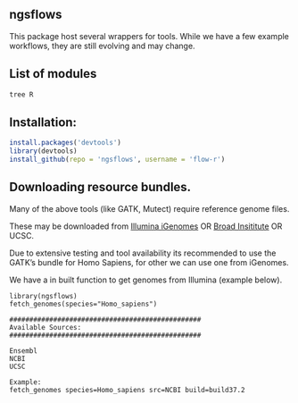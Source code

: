 
ngsflows
----------------------------------------------------

This package host several wrappers for tools. While we have a few example workflows, they are still evolving and may change.



## List of modules


```bash
tree R

```



## Installation:

```r
install.packages('devtools')
library(devtools)
install_github(repo = 'ngsflows', username = 'flow-r')
```


## Downloading resource bundles.

Many of the above tools (like GATK, Mutect) require reference genome files. 

These may be downloaded from [Illumina iGenomes](https://support.illumina.com/sequencing/sequencing_software/igenome.html) OR [Broad Insititute](https://www.broadinstitute.org/gatk/guide/article.php?id=1215) OR UCSC.

Due to extensive testing and tool availability its recommended to use the GATK's bundle for Homo Sapiens, for other we can use one from iGenomes.

We have a in built function to get genomes from Illumina (example below).


```
library(ngsflows)
fetch_genomes(species="Homo_sapiens")

################################################
Available Sources:
################################################

Ensembl
NCBI
UCSC

Example:
fetch_genomes species=Homo_sapiens src=NCBI build=build37.2

```



